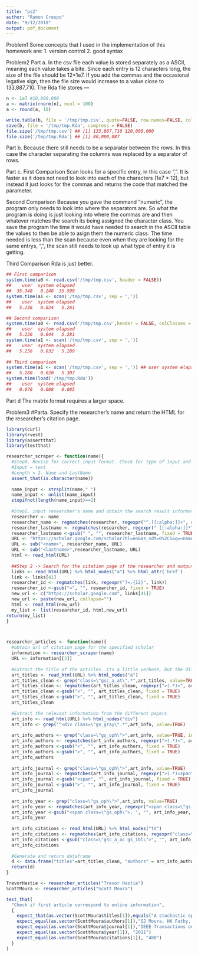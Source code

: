 ```yaml
---
title: "ps2"
author: "Ramon Crespo"
date: "9/12/2018"
output: pdf_document
---
```

Problem1
Some concepts that I used in the implementation of this homework are:
1. version control
2. good syntax



Problem2
Part a.
In the csv file each value is stored separately as a ASCII, meaning each value takes a bite. Since each entry is 12 characters long, the size of the file should be 12*1e7. If you add the commas and the occasional legative sign, then the file size would increase to a value close to 133,887,710. 
The Rda file stores ---
```r
n <- 1e7 #10,000,000
a <- matrix(rnorm(n), ncol = 100) 
a <- round(a, 10)

write.table(b, file = '/tmp/tmp.csv', quote=FALSE, row.names=FALSE, col.names = FALSE, sep=',')
save(b, file = '/tmp/tmp.Rda', compress = FALSE)
file.size('/tmp/tmp.csv') ## [1] 133,887,710 120,000,000
file.size('/tmp/tmp.Rda') ## [1] 80,000,087

```
Part b.
Because there still needs to be a separator between the rows. In this case the character separating the columns was replaced by a separator of rows.

Part c.
First Comparison
Scan looks for a specific entry, in this case ",". It is faster as it does not need to look into each of the characters (1e7 * 12), but instead it just looks for the commas and returns the code that matched the parameter. 

Second Comparison
Because you gave the command "numeric", the program only needs to look into where the separators are. So what the program is doing is just looking into where the commas are and then whatever matches the search its being assigned the character class. You save the program the time it would have needed to search in the ASCII table the values to then be able to asign them the numeric class.
The time needed is less than the scan because even when they are looking for the same entrys, ",", the scan still needs to look up what type of entry it is getting. 

Third Comparison
Rda is just better. 
```r
## First comparison
system.time(a0 <- read.csv('/tmp/tmp.csv', header = FALSE)) 
##    user  system elapsed
##  35.348   0.248  35.599
system.time(a1 <- scan('/tmp/tmp.csv', sep = ','))
##    user  system elapsed
##   5.236   0.024   5.261

## Second comparison
system.time(a0 <- read.csv('/tmp/tmp.csv',header = FALSE, colClasses = 'numeric'))
##    user  system elapsed
##   5.236   0.044   5.281
system.time(a1 <- scan('/tmp/tmp.csv', sep = ','))
##    user  system elapsed
##   5.256   0.032   5.289
 
## Third comparison
system.time(a1 <- scan('/tmp/tmp.csv', sep = ',')) ## user system elapsed
##   5.288   0.020   5.307
system.time(load('/tmp/tmp.Rda'))
##    user  system elapsed
##   0.076   0.008   0.085
```
Part d
The matrix format requires a larger space. 

Problem3
#Parta. Specify the researcher's name and return the HTML for the researcher's citation page. 
```r
library(curl)
library(rvest)
library(assertthat)
library(testthat)

researcher_scraper <- function(name){
  #Step0. Revise for correct input format. Check for type of input and length. 
  #Input = text
  #Length = 2. Name and LastName
  assert_that(is.character(name))
  
  name_input <- strsplit(name," ")
  name_input <- unlist(name_input)
  stopifnot(length(name_input)==2)
  
  #Step1. input researcher's name and obtain the search result information.
  researcher <- name
  researcher_name <- regmatches(researcher, regexpr("^.[[:alpha:]]+", researcher))
  researcher_lastname <- regmatches(researcher, regexpr(" [[:alpha:]]*", researcher))
  researcher_lastname <-gsub(" ", "", researcher_lastname, fixed = TRUE)
  URL <- "https://scholar.google.com/scholar?hl=en&as_sdt=0%2C5&q=<name>+<lastname>&btnG="
  URL <- sub("<name>", researcher_name, URL)
  URL <- sub("<lastname>",researcher_lastname, URL)
  html <- read_html(URL)
  
  ##Step 2 -> Search for the citation page of the researcher and outputs the html text
  links <- read_html(URL) %>% html_nodes("a") %>% html_attr('href')
  link <- links[41]
  researcher_id <- regmatches(link, regexpr("?=.{12}", link))
  researcher_id <-gsub("=", "", researcher_id, fixed = TRUE)
  new_url <- c("https://scholar.google.com", links[41])
  new_url <- paste(new_url, collapse="")
  html <- read_html(new_url) 
  my_list <- list(researcher_id, html,new_url)
return(my_list)
}



researcher_articles <- function(name){
  #obtain url of citation page for the specified scholar
  information <- researcher_scraper(name)
  URL <- information[[3]]
  
  #Extract the title of the articles. Its a little verbose, but the different steps makes it clear what exactly is being extracted
  art_titles <- read_html(URL) %>% html_nodes("a")
  art_titles_clean <- grep("class=\"gsc_a_at\".*",art_titles, value=TRUE)
  art_titles_clean <- regmatches(art_titles_clean, regexpr(">(.*)<", art_titles_clean))
  art_titles_clean <-gsub("<", "", art_titles_clean, fixed = TRUE)
  art_titles_clean <-gsub(">", "", art_titles_clean, fixed = TRUE)
  art_titles_clean
  
  #Extract the relevant information from the different papers
  art_info <- read_html(URL) %>% html_nodes("div")
  art_info <- grep("^<div class=\"gs_gray\".*",art_info, value=TRUE)
  
  art_info_authors <- grep("class=\"gs_oph\">",art_info, value=TRUE, invert = TRUE)
  art_info_authors <- regmatches(art_info_authors, regexpr(">(.*)<", art_info_authors))
  art_info_authors <-gsub("<", "", art_info_authors, fixed = TRUE)
  art_info_authors <-gsub(">", "", art_info_authors, fixed = TRUE)
  art_info_authors
  
  art_info_journal <- grep("class=\"gs_oph\">",art_info, value=TRUE)
  art_info_journal <- regmatches(art_info_journal, regexpr(">(.*)<span", art_info_journal))
  art_info_journal <-gsub("<span", "", art_info_journal, fixed = TRUE)
  art_info_journal <-gsub(">", "", art_info_journal, fixed = TRUE)
  art_info_journal
  
  art_info_year <- grep("class=\"gs_oph\">",art_info, value=TRUE)
  art_info_year <- regmatches(art_info_year, regexpr("<span class=\"gs_oph\">, [[:digit:]]*", art_info_year))
  art_info_year <-gsub("<span class=\"gs_oph\">, ", "", art_info_year, fixed = TRUE)
  art_info_year
  
  art_info_citations <- read_html(URL) %>% html_nodes("td")
  art_info_citations <- regmatches(art_info_citations, regexpr("class=\"gsc_a_ac gs_ibl\">[[:digit:]]*", art_info_citations))
  art_info_citations <-gsub("class=\"gsc_a_ac gs_ibl\">", "", art_info_citations, fixed = TRUE)
  art_info_citations
  
  #Generate and return dataframe
  d <- data.frame("titles"=art_titles_clean, "authors" = art_info_authors, "journal"=art_info_journal, "year" = art_info_year, "citations" = art_info_citations)
  return(d)
}

TrevorHastie <- researcher_articles("Trevor Hastie")
ScottMoura <- researcher_articles("Scott Moura")

test_that(
  "Check if first article correspond to online information",
  {
    expect_that(as.vector(ScottMoura$titles[1]),equals("A stochastic optimal control approach for power management in plug-in hybrid electric vehicles"))
    expect_equal(as.vector(ScottMoura$authors[1]),"SJ Moura, HK Fathy, DS Callaway, JL Stein")
    expect_equal(as.vector(ScottMoura$journal[1]),"IEEE Transactions on control systems technology 19 (3), 545-555")
    expect_equal(as.vector(ScottMoura$year[1]), "2011")
    expect_equal(as.vector(ScottMoura$citations[1]), "480")
  }
)

```


